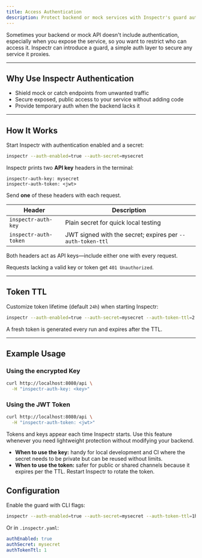 ```yaml
---
title: Access Authentication
description: Protect backend or mock services with Inspectr's guard authentication
---
```


[//]: # '# Access Authentication'

Sometimes your backend or mock API doesn't include authentication, especially when you expose the service, so you want to restrict who can access it. Inspectr can introduce a guard, a simple auth layer to secure any service it proxies.

---

## Why Use Inspectr Authentication

- Shield mock or catch endpoints from unwanted traffic
- Secure exposed, public access to your service without adding code
- Provide temporary auth when the backend lacks it

---

## How It Works

Start Inspectr with authentication enabled and a secret:

```bash
inspectr --auth-enabled=true --auth-secret=mysecret
```

Inspectr prints two **API key** headers in the terminal:

```
inspectr-auth-key: mysecret
inspectr-auth-token: <jwt>
```

Send **one** of these headers with each request.

| Header                | Description                                                |
| --------------------- | ---------------------------------------------------------- |
| `inspectr-auth-key`   | Plain secret for quick local testing                       |
| `inspectr-auth-token` | JWT signed with the secret; expires per `--auth-token-ttl` |

Both headers act as API keys—include either one with every request.

Requests lacking a valid key or token get `401 Unauthorized`.

---

## Token TTL

Customize token lifetime (default `24h`) when starting Inspectr:

```bash
inspectr --auth-enabled=true --auth-secret=mysecret --auth-token-ttl=2
```

A fresh token is generated every run and expires after the TTL.

---

## Example Usage

### Using the encrypted Key

```bash
curl http://localhost:8080/api \
  -H "inspectr-auth-key: <key>"
```

### Using the JWT Token

```bash
curl http://localhost:8080/api \
  -H "inspectr-auth-token: <jwt>"
```

Tokens and keys appear each time Inspectr starts. Use this feature whenever you need lightweight protection without modifying your backend.

- **When to use the key:** handy for local development and CI where the secret needs to be private but can be reused without limits.
- **When to use the token:** safer for public or shared channels because it expires per the TTL. Restart Inspectr to rotate the token.

## Configuration

Enable the guard with CLI flags:

```bash
inspectr --auth-enabled=true --auth-secret=mysecret --auth-token-ttl=1h
```

Or in `.inspectr.yaml`:

```yaml
authEnabled: true
authSecret: mysecret
authTokenTtl: 1
```

